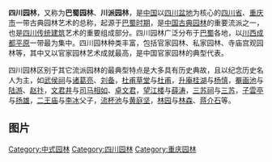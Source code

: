 {{unreferenced|time=2009-07-31T06:38:05+00:00}}
'''四川园林'''，又称为'''巴蜀园林'''、'''川派园林'''，是[[中国|中国]]以[[四川盆地|四川盆地]]为核心的[[四川省|四川省]]、[[重庆市|重庆市]]一带古典园林艺术的总称，起源于[[先秦时期|巴蜀时期]]，是[[中國園林|中国古典园林]]的重要流派之一，也是[[四川传统建筑|四川传统建筑]]艺术的重要组成部分。四川园林广泛分布于[[巴蜀|巴蜀]]各地，以[[川西|川西]][[成都平原|成都平原]]一带最为集中。四川园林种类丰富，包括官家园林、私家园林、寺庙宫观园林等，其中又以官家园林艺术成就最高，是中国官家园林的典型代表。

四川园林区别于其它流派园林的最典型特点是大多具有历史典故，且以纪念历史名人为主，如[[武侯祠|武侯祠]]与[[诸葛亮|诸葛亮]]、[[刘备|刘备]]，[[杜甫草堂|杜甫草堂]]与[[杜甫|杜甫]]，[[升庵桂湖|升庵桂湖]]与[[杨慎|杨慎]]，[[罨画池|罨画池]]与[[陆游|陆游]]、[[赵抃|赵抃]]，[[文君井|文君井]]与[[司马相如|司马相如]]、[[卓文君|卓文君]]，[[望江楼|望江楼]]与[[薛涛|薛涛]]，[[三苏祠|三苏祠]]与[[三苏|三苏]]，[[子雲亭|子雲亭]]与[[扬雄|扬雄]]，[[二王庙|二王庙]]与[[李冰|李冰]]父子，[[流杯池|流杯池]]与[[黄庭坚|黄庭坚]]，[[重庆林园|林园]]与[[林森|林森]]、[[蒋介石|蒋介石]]等。

== 图片 ==
{{multiple image
| align  = left
| image1 = Yanhuachi.jpg
| width1 = 300
| caption1 = 罨画池
| image2 = Du Fu Thatched Cottage Garden.jpg
| width2 = 300
| caption2 = 杜甫草堂
}}
{{園藝}}
{{中国园林}}
{{四川园林}}
{{Sichuan topics}}
[[Category:中式园林|Category:中式园林]]
[[Category:四川园林|Category:四川园林]]
[[Category:重庆园林|Category:重庆园林]]